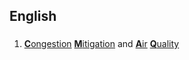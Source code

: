 ==English==

==={{acronym-old|en}}===
{{head|en}}
# {{context|transport|lang=en}} [[congestion|'''C'''ongestion]] [[mitigation|'''M'''itigation]] and [[air|'''A'''ir]] [[quality|'''Q'''uality]]